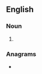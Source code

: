 ==English==

===Noun===
{{head|en|noun plural form}}

# {{plural of|masterwork|lang=en}}

===Anagrams===
* {{anagrams|en|a=aekmorrsstw|stream-works|streamworks|work-masters|workmasters|workstreams}}